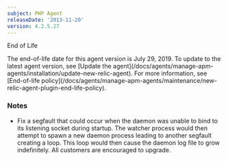 ```yaml
---
subject: PHP Agent
releaseDate: '2013-11-20'
version: 4.2.5.27
---
```


End of Life

<Callout variant="important">
  The end-of-life date for this agent version is July 29, 2019. To update to the latest agent version, see [Update the agent](/docs/agents/manage-apm-agents/installation/update-new-relic-agent). For more information, see [End-of-life policy](/docs/agents/manage-apm-agents/maintenance/new-relic-agent-plugin-end-life-policy).
</Callout>

### Notes

* Fix a segfault that could occur when the daemon was unable to bind to its listening socket during startup. The watcher process would then attempt to spawn a new daemon process leading to another segfault creating a loop. This loop would then cause the daemon log file to grow indefinitely. All customers are encouraged to upgrade.
